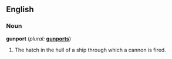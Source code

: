 ==English==

===Noun===
'''gunport'''  (''plural:'' '''[[gunports]]''')
# The hatch in the hull of a ship through which a cannon is fired.